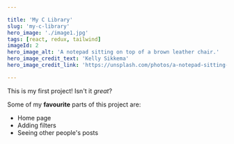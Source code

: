 ```yaml
---

title: 'My C Library'
slug: 'my-c-library'
hero_image: './image1.jpg'
tags: [react, redux, tailwind]
imageId: 2
hero_image_alt: 'A notepad sitting on top of a brown leather chair.'
hero_image_credit_text: 'Kelly Sikkema'
hero_image_credit_link: 'https://unsplash.com/photos/a-notepad-sitting-on-top-of-a-brown-leather-chair-lWWdDRE17cI'

---
```


This is my first project! Isn't it *great*?

Some of my **favourite** parts of this project are:

* Home page
* Adding filters
* Seeing other people's posts


